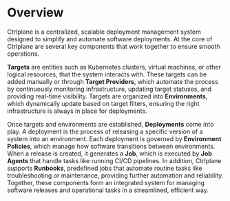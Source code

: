 # Overview

Ctrlplane is a centralized, scalable deployment management system designed to
simplify and automate software deployments. At the core of Ctrlplane are several
key components that work together to ensure smooth operations.


<div className="flex justify-center pt-4">
  <Youtube videoId="72_6ZtDzmZo" />
</div>

**Targets** are entities such as Kubernetes clusters, virtual machines, or other
logical resources, that the system interacts with. These targets can be added
manually or through **Target Providers**, which automate the process by
continuously monitoring infrastructure, updating target statuses, and providing
real-time visibility. Targets are organized into **Environments**, which
dynamically update based on target filters, ensuring the right infrastructure is
always in place for deployments.

Once targets and environments are established, **Deployments** come into play. A
deployment is the process of releasing a specific version of a system into an
environment. Each deployment is governed by **Environment Policies**, which
manage how software transitions between environments. When a release is created,
it generates a **Job**, which is executed by **Job Agents** that handle tasks
like running CI/CD pipelines. In addition, Ctrlplane supports **Runbooks**,
predefined jobs that automate routine tasks like troubleshooting or maintenance,
providing further automation and reliability. Together, these components form an
integrated system for managing software releases and operational tasks in a
streamlined, efficient way.

